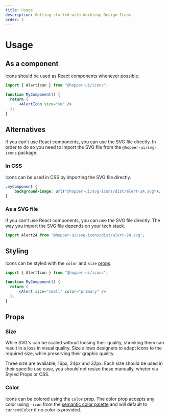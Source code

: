 ```yaml
---
title: Usage
description: Getting started with Workleap Design Icons
order: 2
---
```


# Usage

## As a component

Icons should be used as React components whenever possible.

```jsx title="MyComponent.jsx"
import { AlertIcon } from "@hopper-ui/icons";

function MyComponent() {
  return (
      <AlertIcon size="sm" />
  );
}
```

## Alternatives

If you can't use React components, you can use the SVG file directly. In order to do so you need to import the SVG file from the `@hopper-ui/svg-icons` package.

### In CSS

Icons can be used in CSS by importing the SVG file directly.

```css title="MyComponent.css"
.myComponent {
    background-image: url("@hopper-ui/svg-icons/dist/alert-24.svg");
}
```

### As a SVG file

If you can't use React components, you can use the SVG file directly. The way you import the SVG file depends on your tech stack.

```jsx title="MyComponent.jsx"
import Alert24 from '@hopper-ui/svg-icons/dist/alert-24.svg';
```

## Styling

Icons can be styled with the `color` and `size` [props](#props).

```jsx title="MyComponent.jsx"
import { AlertIcon } from "@hopper-ui/icons";

function MyComponent() {
  return (
      <Alert size="small" color="primary" />
  );
}
```

## Props

### Size

While SVG's can be scaled without loosing their quality, shrinking them can result in a loss in visual quality. Size allows designers to adapt icons to the required size, while preserving their graphic quality.

Three size are available, 16px, 24px and 32px. Each size should be used in their specific use case, you should not resize these manually, wheter via Styled Props or CSS.

### Color

Icons can be colored using the `color` prop. The color prop accepts any color using `-icon` from the [semantic color palette](/tokens/semantic/color) and will default to `currentColor` if no color is provided.
